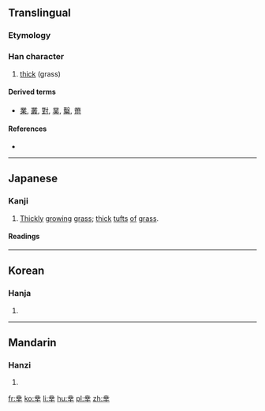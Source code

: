 ==Translingual==

===Etymology===
{{liushu|p}}

===Han character===
{{Han char|rn=2|rad=丨|as=09|sn=10|four=32401|canj=TCTJ|ids=⿱业⿱丷干}}

# [[thick]] (grass)

====Derived terms====
* [[業]], [[叢]], [[對]], [[菐]], [[糳]], [[黹]]

====References====
* {{Han ref|kx=0080.080|dkj=00087|hdz=10030.060|uh=4E35|ud=20021}}

----

==Japanese==

===Kanji===
{{ja-kanji|grade=uc|rs=丨09}}

# [[Thick]]ly [[growing]] [[grass]]; [[thick]] [[tuft]]s [[of]] [[grass]].

====Readings====
{{ja-readings
|on=[[さく]] (saku)
|kun=[[くさのむらがり]] (kusanomuragari)
}}

----

==Korean==

===Hanja===
{{ko-hanja|hangeul=착|rv=chak|mr=ch'ak}}

# {{defn|lang=ko|sort=丨09}}

----

==Mandarin==

===Hanzi===
{{cmn-hanzi|pin=[[wéi]] ([[wei2]]), [[zhuǒ]] ([[zhuo3]])|wg=wei<sup>2</sup>, cho<sup>3</sup>}}

# {{defn|lang=cmn|sort=丨09}}

[[fr:丵]]
[[ko:丵]]
[[li:丵]]
[[hu:丵]]
[[pl:丵]]
[[zh:丵]]